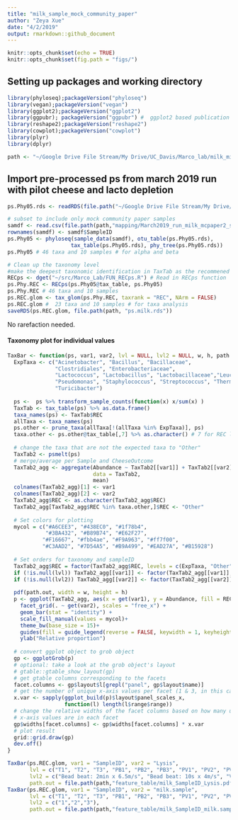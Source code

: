 ```yaml
---
title: "milk_sample_mock_community_paper"
author: "Zeya Xue"
date: "4/2/2019"
output: rmarkdown::github_document
---
```


```r
knitr::opts_chunk$set(echo = TRUE)
knitr::opts_chunk$set(fig.path = "figs/")
```

## Setting up packages and working directory 
```r
library(phyloseq);packageVersion("phyloseq")
library(vegan);packageVersion("vegan")
library(ggplot2);packageVersion("ggplot2")
library(ggpubr); packageVersion("ggpubr") #  ggplot2 based publication ready fig
library(reshape2);packageVersion("reshape2")
library(cowplot);packageVersion("cowplot")
library(plyr)
library(dplyr)

path <- "~/Google Drive File Stream/My Drive/UC_Davis/Marco_lab/milk_microbiota/Mock_community/MC_paper2_QIIME2/"
```

## Import pre-processed ps from march 2019 run with pilot cheese and lacto depletion
```r
ps.Phy05.rds <- readRDS(file.path("~/Google Drive File Stream/My Drive/UC_Davis/Marco_lab/milk_microbiota/2017_Hilmar_sampling/Sequencing/QIIME2/", "March/ps.Phy05.rds"))

# subset to include only mock community paper samples
samdf <- read.csv(file.path(path,"mapping/March2019_run_milk_mcpaper2_samdf.csv"))
rownames(samdf) <- samdf$SampleID
ps.Phy05 <- phyloseq(sample_data(samdf), otu_table(ps.Phy05.rds), 
                    tax_table(ps.Phy05.rds), phy_tree(ps.Phy05.rds))
ps.Phy05 # 46 taxa and 10 samples # for alpha and beta

# Clean up the taxonomy level
#make the deepest taxonomic identification in TaxTab as the recommened taxonomy (REC)
RECps <- dget("~/src/Marco_Lab/FUN_RECps.R") # Read in RECps function
ps.Phy.REC <- RECps(ps.Phy05@tax_table, ps.Phy05)
ps.Phy.REC # 46 taxa and 10 samples
ps.REC.glom <- tax_glom(ps.Phy.REC, taxrank = "REC", NArm = FALSE)
ps.REC.glom #  23 taxa and 10 samples # for taxa analysis
saveRDS(ps.REC.glom, file.path(path, "ps.milk.rds"))
```
No rarefaction needed. 

#### Taxonomy plot for individual values
```r
TaxBar <- function(ps, var1, var2, lvl = NULL, lvl2 = NULL, w, h, path.out){
  ExpTaxa <- c("Acinetobacter", "Bacillus", "Bacillaceae", 
               "Clostridiales", "Enterobacteriaceae",
               "Lactococcus", "Lactobacillus", "Lactobacillaceae","Leuconostoc",
               "Pseudomonas", "Staphylococcus", "Streptococcus", "Thermus",
               "Turicibacter") 
  
  ps <-  ps %>% transform_sample_counts(function(x) x/sum(x) )  
  TaxTab <- tax_table(ps) %>% as.data.frame()
  taxa_names(ps) <- TaxTab$REC 
  allTaxa <- taxa_names(ps)
  ps.other <- prune_taxa(allTaxa[!(allTaxa %in% ExpTaxa)], ps)
  taxa.other <- ps.other@tax_table[,7] %>% as.character() # 7 for REC level 
  
  # change the taxa that are not the expected taxa to "Other" 
  TaxTab2 <- psmelt(ps)
  # merge/average per Sample and CheeseOutcome
  TaxTab2_agg <- aggregate(Abundance ~ TaxTab2[[var1]] + TaxTab2[[var2]] + REC,
                           data = TaxTab2,
                           mean)
  colnames(TaxTab2_agg)[1] <- var1
  colnames(TaxTab2_agg)[2] <- var2
  TaxTab2_agg$REC <- as.character(TaxTab2_agg$REC)
  TaxTab2_agg[TaxTab2_agg$REC %in% taxa.other,]$REC <- "Other"
  
  # Set colors for plotting
  mycol = c("#A6CEE3", "#438EC0", "#1f78b4", 
            "#3BA432", "#B89B74", "#E62F27", 
           "#F16667", "#fbb4ae", "#F9A963", "#ff7f00", 
           "#C3AAD2", "#7D54A5", "#B9A499", "#EAD27A", "#B15928")
  
  # Set orders for taxonomy and sampleID
  TaxTab2_agg$REC = factor(TaxTab2_agg$REC, levels = c(ExpTaxa, "Other"))
  if (!is.null(lvl)) TaxTab2_agg[[var1]] <- factor(TaxTab2_agg[[var1]], levels = lvl)
  if (!is.null(lvl2)) TaxTab2_agg[[var2]] <- factor(TaxTab2_agg[[var2]], levels = lvl2)
  
  pdf(path.out, width = w, height = h)
  p <- ggplot(TaxTab2_agg, aes(x = get(var1), y = Abundance, fill = REC)) +
    facet_grid(. ~ get(var2), scales = "free_x") + 
    geom_bar(stat = "identity") + 
    scale_fill_manual(values = mycol)+
    theme_bw(base_size = 15)+
    guides(fill = guide_legend(reverse = FALSE, keywidth = 1, keyheight = 1)) +
    ylab("Relative proportion")
  
  # convert ggplot object to grob object
  gp <- ggplotGrob(p)
  # optional: take a look at the grob object's layout 
  # gtable::gtable_show_layout(gp)
  # get gtable columns corresponding to the facets 
  facet.columns <- gp$layout$l[grepl("panel", gp$layout$name)]
  # get the number of unique x-axis values per facet (1 & 3, in this case)
  x.var <- sapply(ggplot_build(p)$layout$panel_scales_x, 
                  function(l) length(l$range$range))
  # change the relative widths of the facet columns based on how many unique 
  # x-axis values are in each facet
  gp$widths[facet.columns] <- gp$widths[facet.columns] * x.var
  # plot result
  grid::grid.draw(gp)
  dev.off()
}

TaxBar(ps.REC.glom, var1 = "SampleID", var2 = "Lysis", 
       lvl = c("T1", "T2", "T3", "PB1", "PB2", "PB3", "PV1", "PV2", "PV3"), 
       lvl2 = c("Bead beat: 2min x 6.5m/s", "Bead beat: 10s x 4m/s", "Vortex: 30s"),
       path.out = file.path(path,"feature_table/milk_SampleID_Lysis.pdf"), w = 6, h = 5)
TaxBar(ps.REC.glom, var1 = "SampleID", var2 = "milk.sample", 
       lvl = c("T1", "T2", "T3", "PB1", "PB2", "PB3", "PV1", "PV2", "PV3"), 
       lvl2 = c("1","2","3"),
       path.out = file.path(path,"feature_table/milk_SampleID_milk.sample.pdf"), w = 6, h = 5)



```


